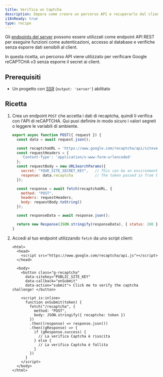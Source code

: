 ```yaml
---
title: Verifica un Captcha
description: Impara come creare un percorso API e recuperarlo dal client.
i18nReady: true
type: recipe
---
```


Gli [endpoints del server](/en/core-concepts/endpoints/#server-endpoints-api-routes) possono essere utilizzati come endpoint API REST per eseguire funzioni come autenticazioni, accesso al database e verifiche senza esporre dati sensibili al client.

In questa ricetta, un percorso API viene utilizzato per verificare Google reCAPTCHA v3 senza esporre il secret ai client.

## Prerequisiti
- Un progetto con [SSR](/it/guides/server-side-rendering/) (`output: 'server'`) abilitato

## Ricetta

1. Crea un endpoint `POST` che accetta i dati di recaptcha, quindi li verifica con l'API di reCAPTCHA. Qui puoi definire in modo sicuro i valori segreti o leggere le variabili di ambiente.

    ```js title="src/pages/recaptcha.js"
    export async function POST({ request }) {
      const data = await request.json();

      const recaptchaURL = 'https://www.google.com/recaptcha/api/siteverify';
      const requestHeaders = {
        'Content-Type': 'application/x-www-form-urlencoded'
      };
      const requestBody = new URLSearchParams({
        secret: "YOUR_SITE_SECRET_KEY",   // This can be an environment variable
        response: data.recaptcha          // The token passed in from the client
      });

      const response = await fetch(recaptchaURL, {
        method: "POST",
        headers: requestHeaders,
        body: requestBody.toString()
      });

      const responseData = await response.json();

      return new Response(JSON.stringify(responseData), { status: 200 });
    }
    ```

2. Accedi al tuo endpoint utilizzando `fetch` da uno script client:

    ```astro title="src/pages/index.astro"
    <html>
      <head>
        <script src="https://www.google.com/recaptcha/api.js"></script>
      </head>

      <body>
        <button class="g-recaptcha" 
          data-sitekey="PUBLIC_SITE_KEY" 
          data-callback="onSubmit" 
          data-action="submit"> Click me to verify the captcha challenge! </button>

        <script is:inline>
          function onSubmit(token) {
            fetch("/recaptcha", {
              method: "POST",
              body: JSON.stringify({ recaptcha: token })
            })
            .then((response) => response.json())
            .then((gResponse) => {
              if (gResponse.success) {
                // La verifica Captcha è riuscita
              } else {
                // La verifica Captcha è fallita
              }
            })
          }
        </script>
      </body>
    </html>
    ```
